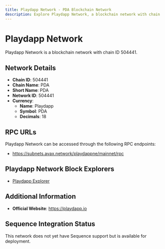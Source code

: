 ```yaml
--- 
title: Playdapp Network - PDA Blockchain Network
description: Explore Playdapp Network, a blockchain network with chain ID 504441. Learn about its native currency, Playdapp, and how to interact with the network.
---
```


# Playdapp Network

Playdapp Network is a blockchain network with chain ID 504441.

## Network Details

- **Chain ID**: 504441
- **Chain Name**: PDA
- **Short Name**: PDA
- **Network ID**: 504441
- **Currency**: 
  - **Name**: Playdapp
  - **Symbol**: PDA
  - **Decimals**: 18

## RPC URLs

Playdapp Network can be accessed through the following RPC endpoints:

- https://subnets.avax.network/playdappne/mainnet/rpc

## Playdapp Network Block Explorers

- [Playdapp Explorer](https://subnets.avax.network/playdappne)

## Additional Information

- **Official Website**: https://playdapp.io

## Sequence Integration Status

This network does not yet have Sequence support but is available for deployment.
